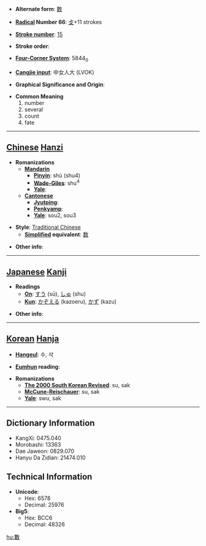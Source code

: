 * '''Alternate form''': [[数]]

* '''[[Wiktionary:Chinese radical index| Radical]] Number 66''': [[Wiktionary:Chinese radical index 攴|攴]]+11 strokes

* '''[[Wiktionary:Chinese total strokes index|Stroke number]]''': [[Wiktionary:Chinese total strokes index 15|15]]

* '''Stroke order''': 

* '''[[Wiktionary:Chinese four corner index|Four-Corner System]]''': 5844<sub>0</sub>

* '''[[Wiktionary:Chinese Cangjie index|Cangjie input]]''': 中女人大 (LVOK)

* '''Graphical Significance and Origin''': 

* '''Common Meaning'''
*#number
*# several
*# count
*# fate


----

== [[Chinese]] [[Hanzi]] ==

* '''Romanizations'''
** '''[[Mandarin]]'''
*** '''[[Pinyin]]''': shù (shu4)
*** '''[[Wade-Giles]]''': shu<sup>4</sup>
*** '''[[Yale]]''': 
** '''[[Cantonese]]'''
*** '''[[Jyutping]]''':
*** '''[[Penkyamp]]''': 
*** '''[[Yale]]''': sou2, sou3

* '''Style''': [[Traditional Chinese]] 
** '''[[Simplified Chinese|Simplified]] equivalent''': [[数]]

* '''Other info''': 

----

== [[Japanese]] [[Kanji]] ==

* '''Readings'''
** '''[[On]]''': [[すう]] (sū), [[しゅ]] (shu)
** '''[[Kun]]''': [[かぞえる]] (kazoeru), [[かず]] (kazu)

* '''Other info''':  

----

== [[Korean]] [[Hanja]] ==

* '''[[Hangeul]]''': 수, 삭

* '''[[Eumhun]] reading''': 

* '''Romanizations'''
** '''[[The 2000 South Korean Revised Romanization|The 2000 South Korean Revised]]''': su, sak
** '''[[McCune-Reischauer]]''': su, sak
** '''[[Yale]]''': swu, sak

----

== Dictionary Information ==

* KangXi: 0475.040
* Morobashi: 13363
* Dae Jaweon: 0829.070
* Hanyu Da Zidian: 21474.010

== Technical Information ==

* '''Unicode''':
** Hex: 6578
** Decimal: 25976
* '''Big5''':
** Hex: BCC6
** Decimal: 48326

[[hu:數]]